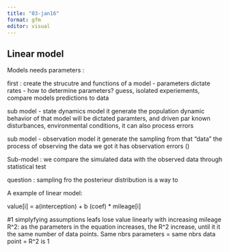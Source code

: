 ```yaml
---
title: "03-jan16"
format: gfm
editor: visual
---
```


## Linear model 

Models needs parameters :

first : create the strucutre and functions of a model
- parameters dictate rates
- how  to determine parameters? guess, isolated experiements, compare models predictions to data 

sub model - state dynamics model 
it generate the population dynamic
behavior of that model will be dictated paramters, and driven par known disturbances, environmental conditions, 
it can also process errors 

sub model - observation model
it generate the sampling from that "data "
the process of observing the data we got 
it has observation errors ()

Sub-model : we compare the simulated data with the observed data through statistical test


question : sampling fro the posterieur distribution is a way to 

A example of linear model: 

value[i] = a(interception) + b (coef) * mileage[i]

#1 simplyfying assumptions 
leafs lose value linearly with increasing mileage 
 R^2: as the parameters in the equation increases, the R^2 increase, until it it the same number of data points. Same  nbrs parameters = same nbrs data point = R^2 is 1
